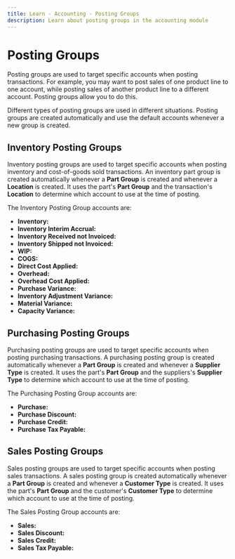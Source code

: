 ```yaml
---
title: Learn - Accounting - Posting Groups
description: Learn about posting groups in the accounting module
---
```


# Posting Groups

Posting groups are used to target specific accounts when posting transactions. For example, you may want to post sales of one product line to one account, while posting sales of another product line to a different account. Posting groups allow you to do this.

Different types of posting groups are used in different situations. Posting groups are created automatically and use the default accounts whenever a new group is created.

## Inventory Posting Groups

Inventory posting groups are used to target specific accounts when posting inventory and cost-of-goods sold transactions. An inventory part group is created automatically whenever a **Part Group** is created and whenever a **Location** is created. It uses the part's **Part Group** and the transaction's **Location** to determine which account to use at the time of posting.

The Inventory Posting Group accounts are:

- **Inventory:**
- **Inventory Interim Accrual:**
- **Inventory Received not Invoiced:**
- **Inventory Shipped not Invoiced:**
- **WIP:**
- **COGS:**
- **Direct Cost Applied:**
- **Overhead:**
- **Overhead Cost Applied:**
- **Purchase Variance:**
- **Inventory Adjustment Variance:**
- **Material Variance:**
- **Capacity Variance:**

## Purchasing Posting Groups

Purchasing posting groups are used to target specific accounts when posting purchasing transactions. A purchasing posting group is created automatically whenever a **Part Group** is created and whenever a **Supplier Type** is created. It uses the part's **Part Group** and the suppliers's **Supplier Type** to determine which account to use at the time of posting.

The Purchasing Posting Group accounts are:

- **Purchase:**
- **Purchase Discount:**
- **Purchase Credit:**
- **Purchase Tax Payable:**

## Sales Posting Groups

Sales posting groups are used to target specific accounts when posting sales transactions. A sales posting group is created automatically whenever a **Part Group** is created and whenever a **Customer Type** is created. It uses the part's **Part Group** and the customer's **Customer Type** to determine which account to use at the time of posting.

The Sales Posting Group accounts are:

- **Sales:**
- **Sales Discount:**
- **Sales Credit:**
- **Sales Tax Payable:**
